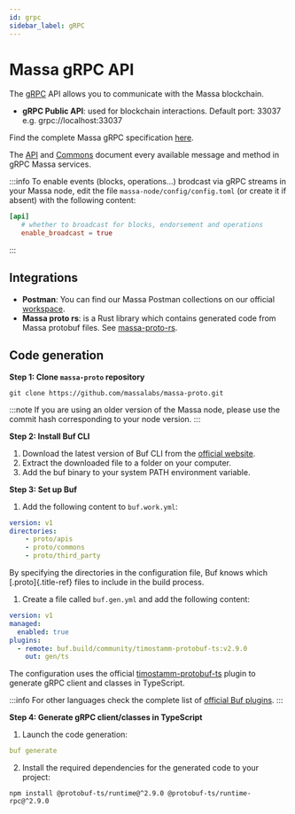 ```yaml
---
id: grpc
sidebar_label: gRPC
---
```


# Massa gRPC API

The [gRPC](https://grpc.io/) API allows you to communicate with the Massa blockchain.

- **gRPC Public API**: used for blockchain interactions. Default port:
    33037 e.g. grpc://localhost:33037

Find the complete Massa gRPC specification
[here](https://github.com/massalabs/massa-proto/blob/main/proto/apis/massa/api/v1/api.proto).

The [API](https://htmlpreview.github.io/?https://github.com/massalabs/massa-proto/blob/main/doc/api.html) and
[Commons](https://htmlpreview.github.io/?https://github.com/massalabs/massa-proto/blob/main/doc/commons.html)
document every available message and method in gRPC Massa services.

:::info
To enable events (blocks, operations...) brodcast via gRPC streams in your Massa node, edit the file
`massa-node/config/config.toml` (or create it if absent) with the following content:

```toml
[api]
   # whether to broadcast for blocks, endorsement and operations
   enable_broadcast = true
```
:::

## Integrations

- **Postman**: You can find our Massa Postman collections on our official
[workspace](https://www.postman.com/massalabs).
- **Massa proto rs**: is a Rust library which contains generated code from Massa protobuf files. See
[massa-proto-rs](https://github.com/massalabs/massa-proto-rs).

## Code generation

**Step 1: Clone `massa-proto` repository**

```shell
git clone https://github.com/massalabs/massa-proto.git
```

:::note
If you are using an older version of the Massa node, please use the commit hash corresponding to your node version.
:::

**Step 2: Install Buf CLI**

1.  Download the latest version of Buf CLI from the [official website](https://docs.buf.build/installation).
2.  Extract the downloaded file to a folder on your computer.
3.  Add the buf binary to your system PATH environment variable.

**Step 3: Set up Buf**

1.  Add the following content to `buf.work.yml`:

```yaml
version: v1
directories:
    - proto/apis
    - proto/commons
    - proto/third_party
```

By specifying the directories in the configuration file, Buf knows which
[.proto]{.title-ref} files to include in the build process.

1.  Create a file called `buf.gen.yml` and add the following content:

```yaml
version: v1
managed:
  enabled: true
plugins:
  - remote: buf.build/community/timostamm-protobuf-ts:v2.9.0
    out: gen/ts
```

The configuration uses the official [timostamm-protobuf-ts](https://buf.build/community/timostamm-protobuf-ts)
plugin to generate gRPC client and classes in TypeScript.

:::info
For other languages check the complete list of [official Buf plugins](https://buf.build/plugins).
:::

**Step 4: Generate gRPC client/classes in TypeScript**

1.  Launch the code generation:

```yaml
buf generate
```

2.  Install the required dependencies for the generated code to your project:

```shell
npm install @protobuf-ts/runtime@^2.9.0 @protobuf-ts/runtime-rpc@^2.9.0
```
